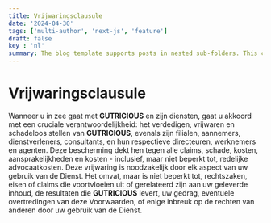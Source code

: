 ```yaml
---
title: Vrijwaringsclausule
date: '2024-04-30'
tags: ['multi-author', 'next-js', 'feature']
draft: false
key : 'nl'
summary: The blog template supports posts in nested sub-folders. This can be used to group posts of similar content e.g. a multi-part course.
---
```


# Vrijwaringsclausule

Wanneer u in zee gaat met **GUTRICIOUS** en zijn diensten, gaat u akkoord met een cruciale verantwoordelijkheid: het verdedigen, vrijwaren en schadeloos stellen van **GUTRICIOUS**, evenals zijn filialen, aannemers, dienstverleners, consultants, en hun respectieve directeuren, werknemers en agenten. Deze bescherming dekt hen tegen alle claims, schade, kosten, aansprakelijkheden en kosten - inclusief, maar niet beperkt tot, redelijke advocaatkosten. Deze vrijwaring is noodzakelijk door elk aspect van uw gebruik van de Dienst. Het omvat, maar is niet beperkt tot, rechtszaken, eisen of claims die voortvloeien uit of gerelateerd zijn aan uw geleverde inhoud, de resultaten die **GUTRICIOUS** levert, uw gedrag, eventuele overtredingen van deze Voorwaarden, of enige inbreuk op de rechten van anderen door uw gebruik van de Dienst.
